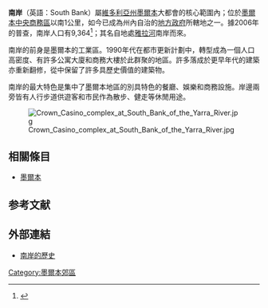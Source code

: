 {{Infobox Australian Place
| name     = 南岸
| image    = Southbank Footbridge.jpg
| imagesize= 250
| caption  = [[墨爾本|墨爾本]]南岸與王子橋
| state    = vic
| type     = suburb
| lga      = 菲利普港市
| lga2 	   = 墨爾本市
| area     = 1.7
| city     = 墨爾本
| est      = 1990年
| postcode = 3006
| pop      = 11235 
| pop_year = {{CensusAU|2011}}
| propval  = $411,250 <ref>[http://www.domain.com.au/public/suburbprofile.aspx?suburb=Southbank&postcode=3006 南岸] {{Wayback|url=http://www.domain.com.au/public/suburbprofile.aspx?suburb=Southbank&postcode=3006 |date=20110615045053 }}, accessed 9 August 2007</ref>
| stategov = Albert Park
| fedgov   = Melbourne Ports
| dist1    = 1 |location1 = [[墨爾本|墨爾本]]
}}
	
'''南岸'''（英語：South Bank）屬[[維多利亞州|維多利亞州]][[墨爾本|墨爾本]]大都會的核心範圍內；位於[[墨爾本中央商務區|墨爾本中央商務區]]以南1公里，如今已成為州內自治的[[地方政府區域_(維多利亞州)|地方政府]]所轄地之一。據2006年的普查，南岸人口有9,364<ref>{{Cite web |url=http://www.melbourne.vic.gov.au/rsrc/PDFs/SuburbsPrecincts/MELB3004_SOUTHBANK_SOUTHYARRA_SOUTHWHARF.pdf |title=The City of Melbourne: Map of Southbank and South Wharf |accessdate=2009-06-05 |archive-date=2008-07-25 |archive-url=https://web.archive.org/web/20080725164129/http://www.melbourne.vic.gov.au/rsrc/PDFs/SuburbsPrecincts/MELB3004_SOUTHBANK_SOUTHYARRA_SOUTHWHARF.pdf |dead-url=yes }}</ref>；其名自地處[[雅拉河|雅拉河]]南岸而來。

南岸的前身是墨爾本的工業區。1990年代在都市更新計劃中，轉型成為一個人口高密度、有許多公寓大廈和商務大樓於此群聚的地區。許多落成於更早年代的建築亦重新翻修，從中保留了許多具歷史價值的建築物。  

南岸的最大特色是集中了墨爾本地區的別具特色的餐廳、娛樂和商務設施。岸邊兩旁皆有人行步道供遊客和市民作為散步、健走等休閒用途。

[[Image:Crown_Casino_complex_at_South_Bank_of_the_Yarra_River.jpg|thumb]]

==相關條目==
* [[墨爾本|墨爾本]]

== 参考文献 ==
<div class="references-small">
<references />
</div>

==外部連結==
*[http://localhero.biz/article/permatitle/history_of_southbank,_victoria/ 南岸的歷史] {{Wayback|url=http://localhero.biz/article/permatitle/history_of_southbank,_victoria/ |date=20100703104343 }}

{{Mapit-AUS-suburbscale|lat=-37.829|long=144.957}}
[[Category:墨爾本郊區|Category:墨爾本郊區]]